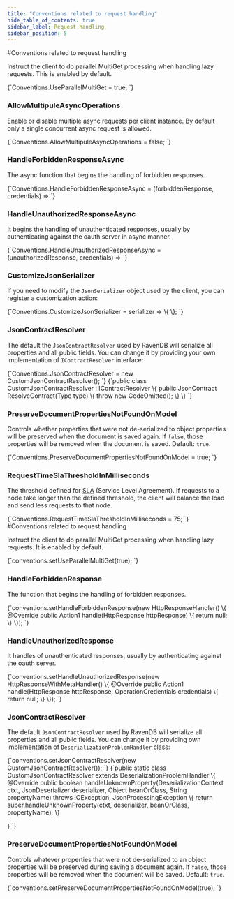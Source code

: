 ```yaml
---
title: "Conventions related to request handling"
hide_table_of_contents: true
sidebar_label: Request handling
sidebar_position: 5
---
```






<LanguageSwitcher supportedLanguages={supportedLanguages} />
<LanguageContent language="csharp">
#Conventions related to request handling



Instruct the client to do parallel MultiGet processing when handling lazy requests. This is enabled by default.

<TabItem value="use_paraller_multi_get" label="use_paraller_multi_get">
<CodeBlock language="csharp">
{`Conventions.UseParallelMultiGet = true;
`}
</CodeBlock>
</TabItem>


### AllowMultipuleAsyncOperations

Enable or disable multiple async requests per client instance. By default only a single concurrent async request is allowed.

<TabItem value="allow_multiple_async_ops" label="allow_multiple_async_ops">
<CodeBlock language="csharp">
{`Conventions.AllowMultipuleAsyncOperations = false;
`}
</CodeBlock>
</TabItem>

### HandleForbiddenResponseAsync

The async function that begins the handling of forbidden responses.

<TabItem value="handle_forbidden_response_async" label="handle_forbidden_response_async">
<CodeBlock language="csharp">
{`Conventions.HandleForbiddenResponseAsync = (forbiddenResponse, credentials) => 
`}
</CodeBlock>
</TabItem>

### HandleUnauthorizedResponseAsync

It begins the handling of unauthenticated responses, usually by authenticating against the oauth server in async manner.

<TabItem value="handle_unauthorized_response_async" label="handle_unauthorized_response_async">
<CodeBlock language="csharp">
{`Conventions.HandleUnauthorizedResponseAsync = (unauthorizedResponse, credentials) =>
`}
</CodeBlock>
</TabItem>


### CustomizeJsonSerializer

If you need to modify the `JsonSerializer` object used by the client, you can register a customization action:

<TabItem value="customize_json_serializer" label="customize_json_serializer">
<CodeBlock language="csharp">
{`Conventions.CustomizeJsonSerializer = serializer => \{ \};
`}
</CodeBlock>
</TabItem>

### JsonContractResolver

The default the `JsonContractResolver` used by RavenDB will serialize all properties and all public fields. You can change it by providing your own implementation of `IContractResolver` interface:

<TabItem value="json_contract_resolver" label="json_contract_resolver">
<CodeBlock language="csharp">
{`Conventions.JsonContractResolver = new CustomJsonContractResolver();
`}
</CodeBlock>
</TabItem>

<TabItem value="custom_json_contract_resolver" label="custom_json_contract_resolver">
<CodeBlock language="csharp">
{`public class CustomJsonContractResolver : IContractResolver
\{
	public JsonContract ResolveContract(Type type)
	\{
		throw new CodeOmitted();
	\}
\}
`}
</CodeBlock>
</TabItem>

### PreserveDocumentPropertiesNotFoundOnModel

Controls whether properties that were not de-serialized to object properties will be preserved 
when the document is saved again. If `false`, those properties will be removed when the document is saved. Default: `true`.

<TabItem value="preserve_doc_props_not_found_on_model" label="preserve_doc_props_not_found_on_model">
<CodeBlock language="csharp">
{`Conventions.PreserveDocumentPropertiesNotFoundOnModel = true;
`}
</CodeBlock>
</TabItem>

### RequestTimeSlaThresholdInMilliseconds

The threshold defined for [SLA](../../../server/scaling-out/sla.mdx) (Service Level Agreement). If requests to a node take longer than the defined threshold, 
the client will balance the load and send less requests to that node.

<TabItem value="request_threshold_sla" label="request_threshold_sla">
<CodeBlock language="csharp">
{`Conventions.RequestTimeSlaThresholdInMilliseconds = 75;
`}
</CodeBlock>
</TabItem>


</LanguageContent>
<LanguageContent language="java">
#Conventions related to request handling



Instruct the client to do parallel MultiGet processing when handling lazy requests. It is enabled by default.

<TabItem value="use_paraller_multi_get" label="use_paraller_multi_get">
<CodeBlock language="java">
{`conventions.setUseParallelMultiGet(true);
`}
</CodeBlock>
</TabItem>

### HandleForbiddenResponse

The function that begins the handling of forbidden responses.

<TabItem value="handle_forbidden_response" label="handle_forbidden_response">
<CodeBlock language="java">
{`conventions.setHandleForbiddenResponse(new HttpResponseHandler() \{
  @Override
  public Action1<HttpRequest> handle(HttpResponse httpResponse) \{
    return null;
  \}
\});
`}
</CodeBlock>
</TabItem>

### HandleUnauthorizedResponse

It handles of unauthenticated responses, usually by authenticating against the oauth server.

<TabItem value="handle_unauthorized_response" label="handle_unauthorized_response">
<CodeBlock language="java">
{`conventions.setHandleUnauthorizedResponse(new HttpResponseWithMetaHandler() \{
  @Override
  public Action1<HttpRequest> handle(HttpResponse httpResponse, OperationCredentials credentials) \{
    return null;
  \}
\});
`}
</CodeBlock>
</TabItem>


### JsonContractResolver

The default `JsonContractResolver` used by RavenDB will serialize all properties and all public fields. You can change it by providing own implementation of `DeserializationProblemHandler` class:

<TabItem value="json_contract_resolver" label="json_contract_resolver">
<CodeBlock language="java">
{`conventions.setJsonContractResolver(new CustomJsonContractResolver());
`}
</CodeBlock>
</TabItem>

<TabItem value="custom_json_contract_resolver" label="custom_json_contract_resolver">
<CodeBlock language="java">
{`public static class CustomJsonContractResolver extends DeserializationProblemHandler
\{
  @Override
  public boolean handleUnknownProperty(DeserializationContext ctxt, JsonDeserializer<?> deserializer,
    Object beanOrClass, String propertyName) throws IOException, JsonProcessingException \{
    return super.handleUnknownProperty(ctxt, deserializer, beanOrClass, propertyName);
  \}

\}
`}
</CodeBlock>
</TabItem>

### PreserveDocumentPropertiesNotFoundOnModel

Controls whatever properties that were not de-serialized to an object properties will be preserved 
during saving a document again. If `false`, those properties will be removed when the document will be saved. Default: `true`.

<TabItem value="preserve_doc_props_not_found_on_model" label="preserve_doc_props_not_found_on_model">
<CodeBlock language="java">
{`conventions.setPreserveDocumentPropertiesNotFoundOnModel(true);
`}
</CodeBlock>
</TabItem>


</LanguageContent>

<!---
- [How to send custom request using HttpJsonRequestFactory](../../how-to/send-custom-request-using-httpjsonrequestfactory)

-->